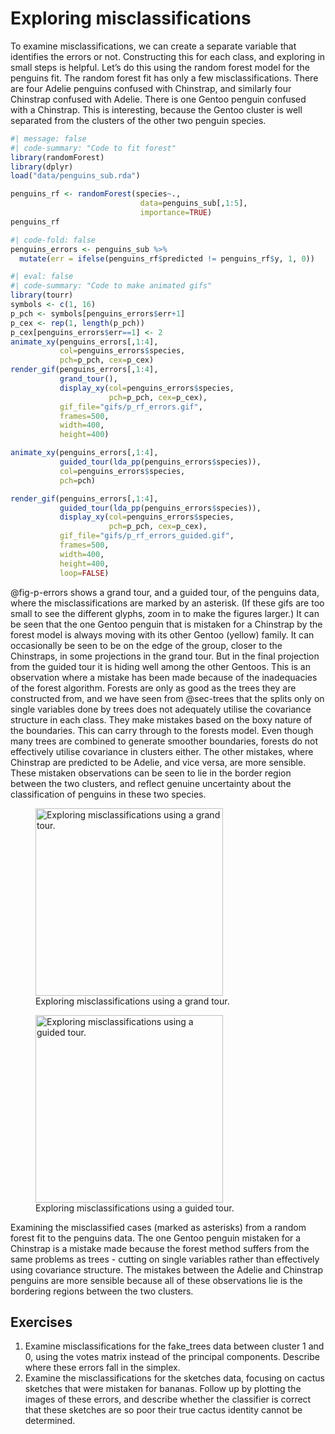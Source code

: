 # Exploring misclassifications

To examine misclassifications, we can create a separate variable that identifies the errors or not. Constructing this for each class, and exploring in small steps is helpful. Let's do this using the random forest model for the penguins fit. The random forest fit has only a few misclassifications. There are four Adelie penguins confused with Chinstrap, and similarly four Chinstrap confused with Adelie. There is one Gentoo penguin confused with a Chinstrap. This is interesting, because the Gentoo cluster is well separated from the clusters of the other two penguin species. 

```r
#| message: false
#| code-summary: "Code to fit forest"
library(randomForest)
library(dplyr)
load("data/penguins_sub.rda")

penguins_rf <- randomForest(species~.,
                             data=penguins_sub[,1:5],
                             importance=TRUE)
penguins_rf
```

```r
#| code-fold: false
penguins_errors <- penguins_sub %>%
  mutate(err = ifelse(penguins_rf$predicted != penguins_rf$y, 1, 0))
```

```r
#| eval: false
#| code-summary: "Code to make animated gifs"
library(tourr)
symbols <- c(1, 16)
p_pch <- symbols[penguins_errors$err+1]
p_cex <- rep(1, length(p_pch))
p_cex[penguins_errors$err==1] <- 2
animate_xy(penguins_errors[,1:4],
           col=penguins_errors$species,
           pch=p_pch, cex=p_cex)
render_gif(penguins_errors[,1:4],
           grand_tour(),
           display_xy(col=penguins_errors$species,
                      pch=p_pch, cex=p_cex),
           gif_file="gifs/p_rf_errors.gif",
           frames=500,
           width=400,
           height=400)

animate_xy(penguins_errors[,1:4],
           guided_tour(lda_pp(penguins_errors$species)),
           col=penguins_errors$species,
           pch=pch)

render_gif(penguins_errors[,1:4],
           guided_tour(lda_pp(penguins_errors$species)),
           display_xy(col=penguins_errors$species,
                      pch=p_pch, cex=p_cex),
           gif_file="gifs/p_rf_errors_guided.gif",
           frames=500,
           width=400,
           height=400,
           loop=FALSE)

```



@fig-p-errors shows a grand tour, and a guided tour, of the penguins data, where the misclassifications are marked by an asterisk. (If these gifs are too small to see the different glyphs, zoom in to make the figures larger.) It can be seen that the one Gentoo penguin that is mistaken for a Chinstrap by the forest model is always moving with its other Gentoo (yellow) family. It can occasionally be seen to be on the edge of the group, closer to the Chinstraps, in some projections in the grand tour. But in the final projection from the guided tour it is hiding well among the other Gentoos. This is an observation where a mistake has been made because of the inadequacies of the forest algorithm. Forests are only as good as the trees they are constructed from, and we have seen from @sec-trees that the splits only on single variables done by trees does not adequately utilise the covariance structure in each class. They make mistakes based on the boxy nature of the boundaries. This can carry through to the forests model. Even though many trees are combined to generate smoother boundaries, forests do not effectively utilise covariance in clusters either. The other mistakes, where Chinstrap are predicted to be Adelie, and vice versa, are more sensible. These mistaken observations can be seen to lie in the border region between the two clusters, and reflect genuine uncertainty about the classification of penguins in these two species.

::: {#fig-p-errors layout-ncol=2}

::: {.content-hidden when-format="pdf"}
![Exploring misclassifications using a grand tour.](gifs/p_rf_errors.gif){#fig-rf-errors fig-alt="FIX ME" width=300}
:::

::: {.content-hidden when-format="pdf"}
![Exploring misclassifications using a guided tour.](gifs/p_rf_errors_guided.gif){#fig-rf-errors-guided fig-alt="FIX ME" width=300}
:::

Examining the misclassified cases (marked as asterisks) from a random forest fit to the penguins data. The one Gentoo penguin mistaken for a Chinstrap is a mistake made because the forest method suffers from the same problems as trees - cutting on single variables rather than effectively using covariance structure. The mistakes between the Adelie and Chinstrap penguins are more sensible because all of these observations lie is the bordering regions between the two clusters.
:::

## Exercises {-}

1. Examine misclassifications for the fake_trees data between cluster 1 and 0, using the votes matrix instead of the principal components. Describe where these errors fall in the simplex.
2. Examine the misclassifications for the sketches data, focusing on cactus sketches that were mistaken for bananas. Follow up by plotting the images of these errors, and describe whether the classifier is correct that these sketches are so poor their true cactus identity cannot be determined. 
